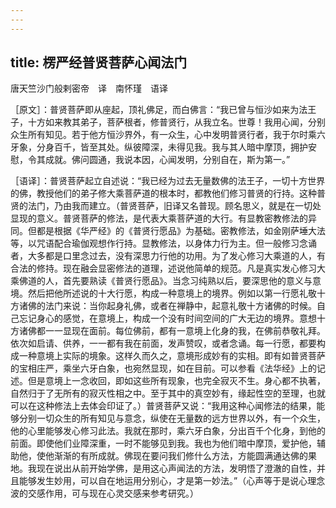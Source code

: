 ```yaml
---
---
---
```

title: 楞严经普贤菩萨心闻法门
---




唐天竺沙门般剌密帝　译　南怀瑾　语译

［原文］：普贤菩萨即从座起，顶礼佛足，而白佛言：“我已曾与恒沙如来为法王子，十方如来教其弟子，菩萨根者，修普贤行，从我立名。世尊！我用心闻，分别众生所有知见。若于他方恒沙界外，有一众生，心中发明普贤行者，我于尔时乘六牙象，分身百千，皆至其处。纵彼障深，未得见我。我与其人暗中摩顶，拥护安慰，令其成就。佛问圆通，我说本因，心闻发明，分别自在，斯为第一。”





［语译］：普贤菩萨起立自述说：“我已经为过去无量数佛的法王子，一切十方世界的佛，教授他们的弟子修大乘菩萨道的根本时，都教他们修习普贤的行持。这种普贤的法门，乃由我而建立。（普贤菩萨，旧译又名普现。顾名思义，就是在一切处显现的意义。普贤菩萨的修法，是代表大乘菩萨道的大行。有显教密教修法的异同。但都是根据《华严经》的《普贤行愿品》为基础。密教修法，如金刚萨埵大法等，以咒语配合瑜伽观想作行持。显教修法，以身体力行为主。但一般修习念诵者，大多都是口里念过去，没有深思力行他的功用。为了发心修习大乘道的人，有合法的修持。现在融会显密修法的道理，述说他简单的规范。凡是真实发心修习大乘佛道的人，首先要熟读《普贤行愿品》。当念习纯熟以后，要深思他的意义与意境。然后把他所述说的十大行愿，构成一种意境上的境界。例如以第一行愿礼敬十方诸佛的法门来说：当你起身礼佛，或者在禅静中，起意礼敬十方诸佛的时候。自己忘记身心的感觉，在意境上，构成一个没有时间空间的广大无边的境界。意想十方诸佛都一一显现在面前。每位佛前，都有一意境上化身的我，在佛前恭敬礼拜。依次如启请、供养，一一都有我在前面，发声赞叹，或者念诵。每一行愿，都要构成一种意境上实际的境象。这样久而久之，意境形成妙有的实相。即有如普贤菩萨的宝相庄严，乘坐六牙白象，也宛然显现，如在目前。可以参看《法华经》上的记述。但是意境上一念收回，即如这些所有现象，也完全寂灭不生。身心都不执著，自然归于了无所有的寂灭性相之中。至于其中的真空妙有，缘起性空的至理，也就可以在这种修法上去体会印证了。）普贤菩萨又说：“我用这种心闻修法的结果，能够分别一切众生的所有知见与意念，纵使在无量数的远方世界以外，有一个众生，他的心里能够发心修习此法。我就在那时，乘六牙白象，分出百千个化身，到他的前面。即使他们业障深重，一时不能够见到我。我也为他们暗中摩顶，爱护他，辅助他，使他渐渐的有所成就。佛现在要问我们修什么方法，方能圆满通达佛的果地。我现在说出从前开始学佛，是用这心声闻法的方法，发明悟了澄澈的自性，并且能够发生妙用，可以自在地运用分别心，才是第一妙法。”（心声等于是说心理念波的交感作用，可与现在心灵交感来参考研究。）
